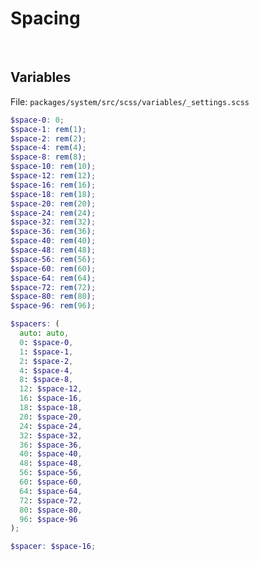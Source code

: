 
<Meta title='Blocks/Spacing' />

# Spacing

<br />

## Variables

File: `packages/system/src/scss/variables/_settings.scss`

```scss
$space-0: 0;
$space-1: rem(1);
$space-2: rem(2);
$space-4: rem(4);
$space-8: rem(8);
$space-10: rem(10);
$space-12: rem(12);
$space-16: rem(16);
$space-18: rem(18);
$space-20: rem(20);
$space-24: rem(24);
$space-32: rem(32);
$space-36: rem(36);
$space-40: rem(40);
$space-48: rem(48);
$space-56: rem(56);
$space-60: rem(60);
$space-64: rem(64);
$space-72: rem(72);
$space-80: rem(80);
$space-96: rem(96);

$spacers: (
  auto: auto,
  0: $space-0,
  1: $space-1,
  2: $space-2,
  4: $space-4,
  8: $space-8,
  12: $space-12,
  16: $space-16,
  18: $space-18,
  20: $space-20,
  24: $space-24,
  32: $space-32,
  36: $space-36,
  40: $space-40,
  48: $space-48,
  56: $space-56,
  60: $space-60,
  64: $space-64,
  72: $space-72,
  80: $space-80,
  96: $space-96
);

$spacer: $space-16;
```

